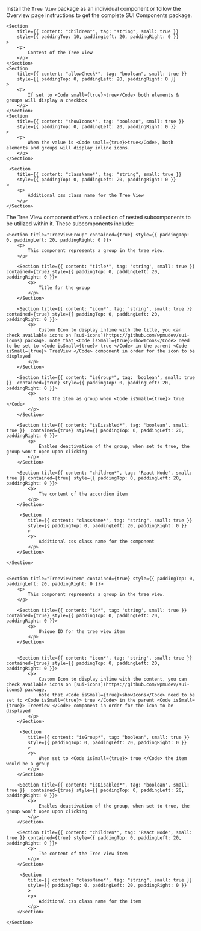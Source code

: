 
<Section
	title="Installation"
	contained={true}
	style={{ paddingTop: 0, paddingBottom: 0 }}
>
	<p>
		Install the <Code small={true}>Tree View</Code> package as an individual
		component or follow the Overview page instructions to get the complete SUI
		Components package.
	</p>
</Section>

<Section title="Props" border={true}>

    <Section
    	title={{ content: "children*", tag: "string", small: true }}
    	style={{ paddingTop: 10, paddingLeft: 20, paddingRight: 0 }}
    >
    	<p>
    		Content of the Tree View
    	</p>
    </Section>
    <Section
    	title={{ content: "allowCheck*", tag: "boolean", small: true }}
    	style={{ paddingTop: 0, paddingLeft: 20, paddingRight: 0 }}
    >
    	<p>
    		If set to <Code small={true}>true</Code> both elements & groups will display a checkbox
    	</p>
    </Section>
    <Section
    	title={{ content: "showIcons*", tag: "boolean", small: true }}
    	style={{ paddingTop: 0, paddingLeft: 20, paddingRight: 0 }}
    >
    	<p>
    		When the value is <Code small={true}>true</Code>, both elements and groups will display inline icons.
    	</p>
    </Section>

     <Section
    	title={{ content: "className*", tag: "string", small: true }}
    	style={{ paddingTop: 0, paddingLeft: 20, paddingRight: 0 }}
    >
    	<p>
    		Additional css class name for the Tree View
    	</p>
    </Section>

</Section>

<Section
	title="Sub Components"
	contained={true}
	style={{ paddingTop: 30, paddingBottom: 0 }}
>
		<p>The Tree View component offers a collection of nested subcomponents to be utilized within it. These subcomponents include:</p>

    <Section title="TreeViewGroup" contained={true} style={{ paddingTop: 0, paddingLeft: 20, paddingRight: 0 }}>
    	<p>
    		This component represents a group in the tree view.
    	</p>

    	<Section title={{ content: "title*", tag: 'string', small: true }} contained={true} style={{ paddingTop: 0, paddingLeft: 20, paddingRight: 0 }}>
    		<p>
    			Title for the group
    		</p>
    	</Section>

    	<Section title={{ content: "icon*", tag: 'string', small: true }} contained={true} style={{ paddingTop: 0, paddingLeft: 20, paddingRight: 0 }}>
    		<p>
    			Custom Icon to display inline with the title, you can check available icons on [sui-icons](https://github.com/wpmudev/sui-icons) package. note that <Code isSmall={true}>showIcons</Code> need to be set to <Code isSmall={true}> true </Code> in the parent <Code isSmall={true}> TreeView </Code> component in order for the icon to be displayed
    		</p>
    	</Section>

    	<Section title={{ content: "isGroup*", tag: 'boolean', small: true }}  contained={true} style={{ paddingTop: 0, paddingLeft: 20, paddingRight: 0 }}>
    		<p>
    			Sets the item as group when <Code isSmall={true}> true </Code>
    		</p>
    	</Section>

    	<Section title={{ content: "isDisabled*", tag: 'boolean', small: true }}  contained={true} style={{ paddingTop: 0, paddingLeft: 20, paddingRight: 0 }}>
    		<p>
    			Enables deactivation of the group, when set to true, the group won't open upon clicking
    		</p>
    	</Section>

    	<Section title={{ content: "children*", tag: 'React Node', small: true }} contained={true} style={{ paddingTop: 0, paddingLeft: 20, paddingRight: 0 }}>
    		<p>
    			The content of the accordion item
    		</p>
    	</Section>

    	 <Section
    		title={{ content: "className*", tag: "string", small: true }}
    		style={{ paddingTop: 0, paddingLeft: 20, paddingRight: 0 }}
    		>
    		<p>
    			Additional css class name for the component
    		</p>
    	</Section>

    </Section>


    <Section title="TreeViewItem" contained={true} style={{ paddingTop: 0, paddingLeft: 20, paddingRight: 0 }}>
    	<p>
    		This component represents a group in the tree view.
    	</p>

    	<Section title={{ content: "id*", tag: 'string', small: true }} contained={true} style={{ paddingTop: 0, paddingLeft: 20, paddingRight: 0 }}>
    		<p>
    			Unique ID for the tree view item
    		</p>
    	</Section>


    	<Section title={{ content: "icon*", tag: 'string', small: true }} contained={true} style={{ paddingTop: 0, paddingLeft: 20, paddingRight: 0 }}>
    		<p>
    			Custom Icon to display inline with the content, you can check available icons on [sui-icons](https://github.com/wpmudev/sui-icons) package.
    			note that <Code isSmall={true}>showIcons</Code> need to be set to <Code isSmall={true}> true </Code> in the parent <Code isSmall={true}> TreeView </Code> component in order for the icon to be displayed
    		</p>
    	</Section>

    	 <Section
    		title={{ content: "isGroup*", tag: "boolean", small: true }}
    		style={{ paddingTop: 0, paddingLeft: 20, paddingRight: 0 }}
    		>
    		<p>
    			When set to <Code isSmall={true}> true </Code> the item would be a group
    		</p>
    	</Section>

    	<Section title={{ content: "isDisabled*", tag: 'boolean', small: true }}  contained={true} style={{ paddingTop: 0, paddingLeft: 20, paddingRight: 0 }}>
    		<p>
    			Enables deactivation of the group, when set to true, the group won't open upon clicking
    		</p>
    	</Section>

    	<Section title={{ content: "children*", tag: 'React Node', small: true }} contained={true} style={{ paddingTop: 0, paddingLeft: 20, paddingRight: 0 }}>
    		<p>
    			The content of the Tree View item
    		</p>
    	</Section>

    	 <Section
    		title={{ content: "className*", tag: "string", small: true }}
    		style={{ paddingTop: 0, paddingLeft: 20, paddingRight: 0 }}
    		>
    		<p>
    			Additional css class name for the item
    		</p>
    	</Section>

    </Section>

</Section>
